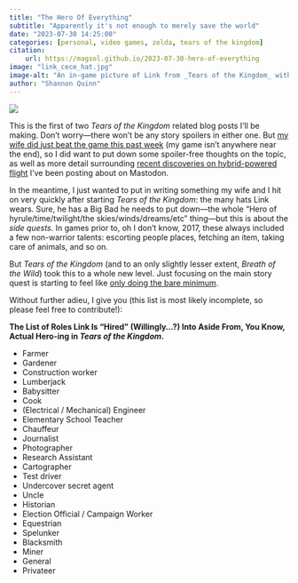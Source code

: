 ```yaml
---
title: "The Hero Of Everything"
subtitle: "Apparently it's not enough to merely save the world"
date: "2023-07-30 14:25:00"
categories: [personal, video games, zelda, tears of the kingdom]
citation:
    url: https://magsol.github.io/2023-07-30-hero-of-everything
image: "link_cece_hat.jpg"
image-alt: "An in-game picture of Link from _Tears of the Kingdom_ with pink hair and dark lipstick, and wearing the Cece hat. Picture from this Polygon article: https://www.polygon.com/legend-zelda-tears-kingdom/23725926/tears-of-the-kingdom-totk-best-hat-outfit-cece-mushroom-hat-how-to-get-slay ."
author: "Shannon Quinn"
---
```

![](link_cece_hat.jpg){.preview-image fig-alt="An in-game picture of Link from _Tears of the Kingdom_ with pink hair and dark lipstick, and wearing the Cece hat. Picture from this Polygon article: https://www.polygon.com/legend-zelda-tears-kingdom/23725926/tears-of-the-kingdom-totk-best-hat-outfit-cece-mushroom-hat-how-to-get-slay ."}

This is the first of two _Tears of the Kingdom_ related blog posts I'll be making. Don't worry---there won't be any story spoilers in either one. But [my wife did just beat the game this past week](https://quinnwitz.house/@magsol/110792987901449157) (my game isn't anywhere near the end), so I did want to put down some spoiler-free thoughts on the topic, as well as more detail surrounding [recent discoveries on hybrid-powered flight](https://quinnwitz.house/@magsol/110776842879244818) I've been posting about on Mastodon.

In the meantime, I just wanted to put in writing something my wife and I hit on very quickly after starting _Tears of the Kingdom_: the many hats Link wears. Sure, he has a Big Bad he needs to put down---the whole "Hero of hyrule/time/twilight/the skies/winds/dreams/etc" thing---but this is about the _side quests_. In games prior to, oh I don't know, 2017, these always included a few non-warrior talents: escorting people places, fetching an item, taking care of animals, and so on.

But _Tears of the Kingdom_ (and to an only slightly lesser extent, _Breath of the Wild_) took this to a whole new level. Just focusing on the main story quest is starting to feel like [only doing the bare minimum](https://www.youtube.com/watch?v=_ChQK8j6so8).

Without further adieu, I give you (this list is most likely incomplete, so please feel free to contribute!):

**The List of Roles Link Is "Hired" (Willingly...?) Into Aside From, You Know, Actual Hero-ing in _Tears of the Kingdom_.**

 - Farmer
 - Gardener
 - Construction worker
 - Lumberjack
 - Babysitter
 - Cook
 - (Electrical / Mechanical) Engineer
 - Elementary School Teacher
 - Chauffeur
 - Journalist
 - Photographer
 - Research Assistant
 - Cartographer
 - Test driver
 - Undercover secret agent
 - Uncle
 - Historian
 - Election Official / Campaign Worker
 - Equestrian
 - Spelunker
 - Blacksmith
 - Miner
 - General
 - Privateer